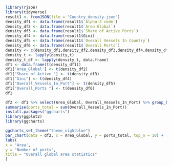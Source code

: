 ```r
library(rjson)
library(tidyverse)
result1 <- fromJSON(file = "Country_density.json")
density_df1 <- data.frame(result1$`Alpha-3 code`)
density_df2 <- data.frame(result1$`Area Global`)
density_df3 <- data.frame(result1$`Share of Active Ports`)
density_df4 <- data.frame(result1$Gini)
density_df5 <- data.frame(result1$`Overall Vessels In Country`)
density_df6 <- data.frame(result1$`Overall Ports`)
density <- c(density_df1,density_df2,density_df3,density_df4,density_df5,density_df6)
density_t <- lapply(density,t)
density_t_df <- lapply(density_t, data.frame)
df1 <- data.frame(t(density_df1))
df1['Area_Global'] <- t(density_df2)
df1["Share of Active "] <- t(density_df3)
df1["Gini"] <- t(density_df4)
df1["Overall_Vessels_In_Port"] <- t(density_df5)
df1["Overall_Ports "] <- t(density_df6)
df1
```

```r
df2 <- df1 %>% select(Area_Global, Overall_Vessels_In_Port) %>% group_by(Area_Global) %>%
summarise(ports_total = sum(Overall_Vessels_In_Port))
install.packages("ggcharts")
library(ggplot2)
library(ggcharts)
```

```r
ggcharts_set_theme("theme_nightblue")
bar_chart(data = df2, x = Area_Global, y = ports_total, top_n = 10) +
labs(
x = 'Area',
y = "Number of ports",
title = "Overall global area statistics"
)
```

